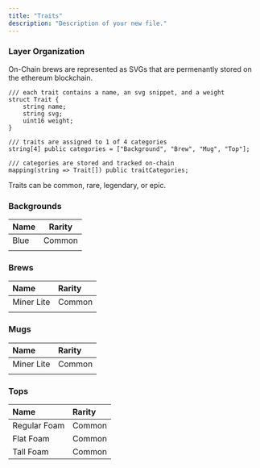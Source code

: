 ```yaml
---
title: "Traits"
description: "Description of your new file."
---
```


### Layer Organization

On-Chain brews are represented as SVGs that are permenantly stored on the ethereum blockchain. 

```solidity
/// each trait contains a name, an svg snippet, and a weight
struct Trait { 
	string name; 
	string svg; 
	uint16 weight;
}

/// traits are assigned to 1 of 4 categories
string[4] public categories = ["Background", "Brew", "Mug", "Top"];

/// categories are stored and tracked on-chain
mapping(string => Trait[]) public traitCategories;
```

Traits can be common, rare, legendary, or epic.

### Backgrounds

| **Name** | **Rarity** |
| -------- | ---------- |
| Blue     | Common     |
|          |            |

### Brews

| **Name**   | **Rarity** |
| :--------- | :--------- |
| Miner Lite | Common     |
|            |            |

### Mugs

| **Name**   | **Rarity** |
| :--------- | :--------- |
| Miner Lite | Common     |
|            |            |

### Tops

| **Name**     | **Rarity** |
| :----------- | :--------- |
| Regular Foam | Common     |
| Flat Foam    | Common     |
| Tall Foam    | Common     |
